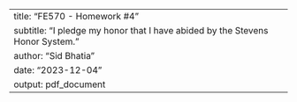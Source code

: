 ---
title: "FE570 - Homework #4"
subtitle: "I pledge my honor that I have abided by the Stevens Honor System."
author: "Sid Bhatia"
date: "2023-12-04"
output: pdf_document
---